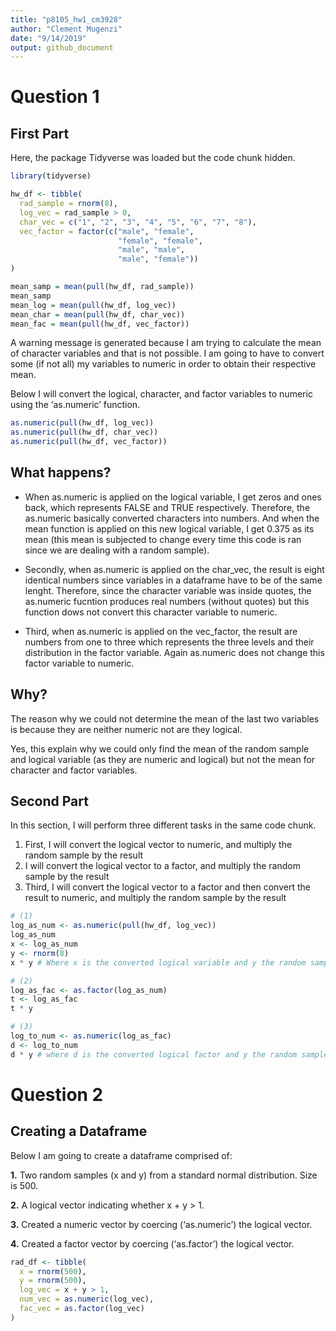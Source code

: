 ```yaml
---
title: "p8105_hw1_cm3928"
author: "Clement Mugenzi"
date: "9/14/2019"
output: github_document
---
```

# Question 1

## First Part

Here, the package Tidyverse was loaded but the code chunk hidden.

```r
library(tidyverse)
```


```r
hw_df <- tibble(
  rad_sample = rnorm(8),
  log_vec = rad_sample > 0,
  char_vec = c("1", "2", "3", "4", "5", "6", "7", "8"),
  vec_factor = factor(c("male", "female",
                        "female", "female",
                        "male", "male",
                        "male", "female"))
)

mean_samp = mean(pull(hw_df, rad_sample))
mean_samp
mean_log = mean(pull(hw_df, log_vec))
mean_char = mean(pull(hw_df, char_vec))
mean_fac = mean(pull(hw_df, vec_factor))
```

A warning message is generated because I am trying to calculate the mean of character variables and that is not possible.
I am going to have to convert some (if not all) my variables to numeric in order to obtain their respective mean. 

Below I will convert the logical, character, and factor variables to numeric using the 'as.numeric' function.

```r
as.numeric(pull(hw_df, log_vec))
as.numeric(pull(hw_df, char_vec))
as.numeric(pull(hw_df, vec_factor))
```

## What happens?

* When as.numeric is applied on the logical variable, I get zeros and ones back, which represents FALSE and TRUE respectively. Therefore, the as.numeric basically converted characters into numbers. And when the mean function is applied on this new logical variable, I get 0.375 as its mean (this mean is subjected to change every time this code is ran since we are dealing with a random sample).

* Secondly, when as.numeric is applied on the char_vec, the result is eight identical numbers since variables in a dataframe have to be of the same lenght. Therefore, since the character variable was inside quotes, the as.numeric fucntion produces real numbers (without quotes) but this function dows not convert this character variable to numeric.

* Third, when as.numeric is applied on the vec_factor, the result are numbers from one to three which represents the three levels and their distribution in the factor variable. Again as.numeric does not change this factor variable to numeric. 

## Why?

The reason why we could not determine the mean of the last two variables is because they are neither numeric not are they logical.

Yes, this explain why we could only find the mean of the random sample and logical variable (as they are numeric and logical) but not the mean for character and factor variables.

## Second Part

In this section, I will perform three different tasks in the same code chunk. 

1. First, I will convert the logical vector to numeric, and multiply the random sample by the result
2. I will convert the logical vector to a factor, and multiply the random sample by the result
3. Third, I will convert the logical vector to a factor and then convert the result to numeric, and multiply the random sample by the result

```r
# (1)
log_as_num <- as.numeric(pull(hw_df, log_vec))
log_as_num
x <- log_as_num
y <- rnorm(8)
x * y # Where x is the converted logical variable and y the random sample.

# (2)
log_as_fac <- as.factor(log_as_num)
t <- log_as_fac
t * y

# (3)
log_to_num <- as.numeric(log_as_fac)
d <- log_to_num
d * y # where d is the converted logical factor and y the random sample.
```

# Question 2

## Creating a Dataframe

Below I am going to create a dataframe comprised of:

**1.** Two random samples (x and y) from a standard normal distribution. Size is 500.

**2.** A logical vector indicating whether x + y > 1.

**3.** Created a numeric vector by coercing ('as.numeric') the logical vector.

**4.** Created a factor vector by coercing ('as.factor') the logical vector.

```r
rad_df <- tibble(
  x = rnorm(500),
  y = rnorm(500),
  log_vec = x + y > 1,
  num_vec = as.numeric(log_vec),
  fac_vec = as.factor(log_vec)
)
```


